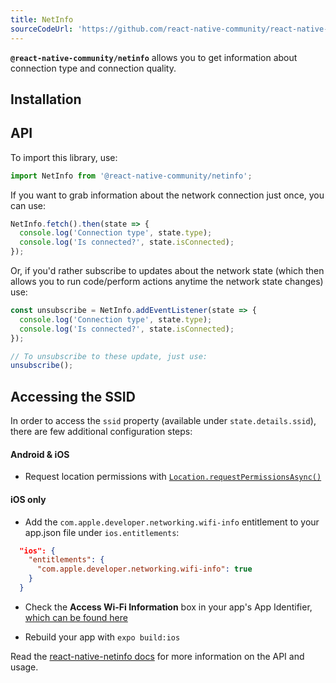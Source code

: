 ```yaml
---
title: NetInfo
sourceCodeUrl: 'https://github.com/react-native-community/react-native-netinfo'
---
```



**`@react-native-community/netinfo`** allows you to get information about connection type and connection quality.

<PlatformsSection android emulator ios simulator web />

## Installation

<InstallSection
  packageName="@react-native-community/netinfo"
  href="https://github.com/react-native-community/react-native-netinfo#getting-started"
/>

## API

To import this library, use:

```js
import NetInfo from '@react-native-community/netinfo';
```

If you want to grab information about the network connection just once, you can use:

```js
NetInfo.fetch().then(state => {
  console.log('Connection type', state.type);
  console.log('Is connected?', state.isConnected);
});
```

Or, if you'd rather subscribe to updates about the network state (which then allows you to run code/perform actions anytime the network state changes) use:

```js
const unsubscribe = NetInfo.addEventListener(state => {
  console.log('Connection type', state.type);
  console.log('Is connected?', state.isConnected);
});

// To unsubscribe to these update, just use:
unsubscribe();
```

## Accessing the SSID

In order to access the `ssid` property (available under `state.details.ssid`), there are few additional configuration steps:

#### Android & iOS

- Request location permissions with [`Location.requestPermissionsAsync()`](location.mdx#locationrequestpermissionsasync)

#### iOS only

- Add the `com.apple.developer.networking.wifi-info` entitlement to your app.json file under `ios.entitlements`:

```json
  "ios": {
    "entitlements": {
      "com.apple.developer.networking.wifi-info": true
    }
  }
```

- Check the **Access Wi-Fi Information** box in your app's App Identifier, [which can be found here](https://developer.apple.com/account/resources/identifiers/list)

- Rebuild your app with `expo build:ios`

Read the [react-native-netinfo docs](https://github.com/react-native-community/react-native-netinfo#react-native-communitynetinfo) for more information on the API and usage.

